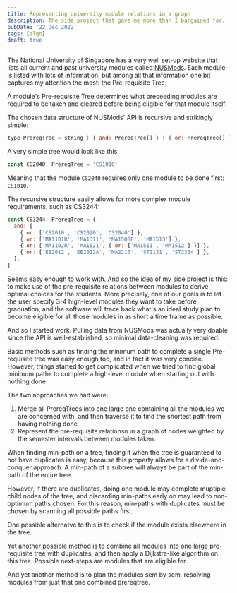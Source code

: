 ```yaml
---
title: Representing university module relations in a graph
description: The side project that gave me more than I bargained for.
pubDate: '22 Dec 2022'
tags: [algo]
draft: true
---
```


The National University of Singapore has a very well set-up website
that lists all current and past university modules called
[NUSMods][nusmods]. Each module is listed with lots of information,
but among all that information one bit captures my attention the most:
the Pre-requisite Tree.

A module's Pre-requisite Tree determines what preceeding modules are
required to be taken and cleared before being eligible for that module
itself.

The chosen data structure of NUSMods' API is recursive and strikingly
simple:

```js
type PrereqTree = string | { and: PrereqTree[] } | { or: PrereqTree[] }
```

A very simple tree would look like this:

```js
const CS2040: PrereqTree = 'CS1010'
```

Meaning that the module `CS2040` requires only one module to be done
first: `CS1010`.

The recursive structure easily allows for more complex module
requirements, such as CS3244:

```js
const CS3244: PrereqTree = {
  and: [
    { or: ['CS2010', 'CS2020', 'CS2040'] },
    { or: ['MA1101R', 'MA1311', 'MA1508E', 'MA1513'] },
    { or: ['MA1102R', 'MA1521', { or: ['MA1511', 'MA1512'] }] },
    { or: ['EE2012', 'EE2012A', 'MA2216', 'ST2131', 'ST2334'] },
  ],
}
```

Seems easy enough to work with. And so the idea of my side project is
this: to make use of the pre-requisite relations between modules to
derive optimal choices for the students. More precisely, one of our
goals is to let the user specify 3-4 high-level modules they want to
take before graduation, and the software will trace back what's an
ideal study plan to become eligible for all those modules in as short
a time frame as possible.

And so I started work. Pulling data from NUSMods was actually very
doable since the API is well-established, so minimal data-cleaning was
required.

Basic methods such as finding the minimum path to complete a single
Pre-requisite tree was easy enough too, and in fact it was very
concise. However, things started to get complicated when we tried to
find global minimum paths to complete a high-level module when
starting out with nothing done.

The two approaches we had were:

1. Merge all PrereqTrees into one large one containing all the modules
   we are concerned with, and then traverse it to find the shortest
   path from having nothing done
2. Represent the pre-requisite relationsn in a graph of nodes weighted
   by the semester intervals between modules taken.

When finding min-path on a tree, finding it when the tree is
guaranteed to not have duplicates is easy, because this property
allows for a divide-and-conquer approach. A min-path of a subtree will
always be part of the min-path of the entire tree.

However, if there are duplicates, doing one module may complete
muptiple child nodes of the tree, and discarding min-paths early on
may lead to non-optimum paths chosen. For this reason, min-paths with
duplicates must be chosen by scanning all possible paths first.

One possible alternatve to this is to check if the module exists
elsewhere in the tree.

Yet another possible method is to combine all modules into one large
pre-requisite tree with duplicates, and then apply a Dijkstra-like
algorithm on this tree. Possible next-steps are modules that are
eligible for.

And yet another method is to plan the modules sem by sem, resolving
modules from just that one combined prereqtree.

[nusmods]: https://nusmods.com/
